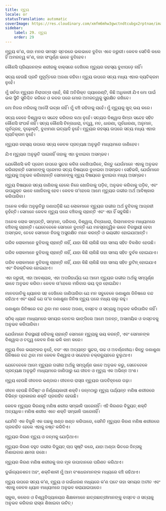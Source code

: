 ```yaml
---
title: ମୃତ୍ୟୁ
locale: or
statusTranslation: automatic
coverImage: https://res.cloudinary.com/xmfm6mhw3gwctndtcubgx2rptnae/image/upload/v1740337243/small_cover_educacion_fundamental_a051170f1c.webp
sidebar:
    label: 29. ମୃତ୍ୟୁ
    order: 29
---
```

ମୃତ୍ୟୁ କ'ଣ, ତାହା ମନର ସମସ୍ତ ସ୍ତରରେ ଭଲଭାବେ ବୁଝିବା ଏବେ ଜରୁରୀ। କେବଳ ସେତିକି କଲେ ହିଁ ଅମରତ୍ୱ କ'ଣ, ତାହା ସଂପୂର୍ଣ୍ଣ ଭାବେ ବୁଝିହେବ।

କୌଣସି ପ୍ରିୟଜନଙ୍କ ଶରୀରକୁ ବାକ୍ସରେ ଦେଖିଲେ ମୃତ୍ୟୁର ରହସ୍ୟ ବୁଝାପଡ଼େ ନାହିଁ।

ସତ୍ୟ ହେଉଛି ପ୍ରତି ମୁହୂର୍ତ୍ତରେ ଅଜଣା ରହିବା। ମୃତ୍ୟୁ ଉପରେ ସତ୍ୟ ମଧ୍ୟ ଏହାର ବ୍ୟତିକ୍ରମ ନୁହେଁ।

ମୁଁ ସର୍ବଦା ମୃତ୍ୟୁର ନିରାପତ୍ତା ଚାହେଁ, କିଛି ଅତିରିକ୍ତ ଗ୍ୟାରେଣ୍ଟି, କିଛି ଅଧିକାରୀ ଯିଏ ମୋ ପାଇଁ ଭଲ ସ୍ଥିତି ସୁନିଶ୍ଚିତ କରିବେ ଓ କବର ପରେ ମୋର ଅମରତ୍ୱକୁ ସୁରକ୍ଷିତ ରଖିବେ।

ମୋ ନିଜର ମରିବାକୁ ଆଦୌ ଇଚ୍ଛା ନାହିଁ। ମୁଁ ବଞ୍ଚି ରହିବାକୁ ଚାହେଁ। ମୁଁ ମୃତ୍ୟୁକୁ ଖୁବ୍ ଭୟ କରେ।

ସତ୍ୟ କେବେ ବିଶ୍ୱାସ ବା ସନ୍ଦେହ କରିବାର କଥା ନୁହେଁ। ସତ୍ୟର ବିଶ୍ୱାସ କିମ୍ବା ସନ୍ଦେହ ସହିତ କୌଣସି ସଂପର୍କ ନାହିଁ। ସତ୍ୟ କୌଣସି ଚିନ୍ତାଧାରା, ତତ୍ତ୍ୱ, ମତ, ଧାରଣା, ପୂର୍ବଧାରଣା, ଅନୁମାନ, ପୂର୍ବଗ୍ରହ, ଦୃଢ଼ୋକ୍ତି, ବୁଝାମଣା ଇତ୍ୟାଦି ନୁହେଁ। ମୃତ୍ୟୁର ରହସ୍ୟ ଉପରେ ସତ୍ୟ ମଧ୍ୟ ଏହାର ବ୍ୟତିକ୍ରମ ନୁହେଁ।

ମୃତ୍ୟୁର ରହସ୍ୟ ଉପରେ ସତ୍ୟ କେବଳ ପ୍ରତ୍ୟକ୍ଷ ଅନୁଭୂତି ମାଧ୍ୟମରେ ଜାଣିହେବ।

ଯିଏ ମୃତ୍ୟୁର ଅନୁଭୂତି ପାଇନାହିଁ ତାହାକୁ ଏହା ବୁଝାଇବା ଅସମ୍ଭବ।

ଯେକୌଣସି କବି ପ୍ରେମ ଉପରେ ସୁନ୍ଦର କବିତା ଲେଖିପାରିବେ, କିନ୍ତୁ ଯେଉଁମାନେ ଏହାକୁ ଅନୁଭବ କରିନାହାନ୍ତି ସେମାନଙ୍କୁ ପ୍ରେମର ସତ୍ୟ ବିଷୟରେ ବୁଝାଇବା ଅସମ୍ଭବ। ସେହିଭଳି, ଯେଉଁମାନେ ମୃତ୍ୟୁକୁ ଅନୁଭବ କରିନାହାନ୍ତି ସେମାନଙ୍କୁ ମୃତ୍ୟୁ ବିଷୟରେ ବୁଝାଇବା ମଧ୍ୟ ଅସମ୍ଭବ।

ମୃତ୍ୟୁ ବିଷୟରେ ସତ୍ୟ ଜାଣିବାକୁ ହେଲେ ନିଜେ ଖୋଜିବାକୁ ପଡ଼ିବ, ଅନୁଭବ କରିବାକୁ ପଡ଼ିବ, ଏବଂ ଉପଯୁକ୍ତ ଭାବେ ଖୋଜିବାକୁ ହେବ। କେବଳ ତା’ହେଲେ ଆମେ ମୃତ୍ୟୁର ଗଭୀର ଅର୍ଥ ଆବିଷ୍କାର କରିପାରିବା।

ଅନେକ ବର୍ଷର ଅନୁଭୂତିରୁ ଜଣାପଡ଼ିଛି ଯେ ଲୋକମାନେ ମୃତ୍ୟୁର ଗଭୀର ଅର୍ଥ ବୁଝିବାକୁ ଆଗ୍ରହୀ ନୁହଁନ୍ତି। ସେମାନେ କେବଳ ମୃତ୍ୟୁ ପରେ ବଞ୍ଚିବାକୁ ଚାହାନ୍ତି ଏବଂ ଏହା ହିଁ ସବୁକିଛି।

ଅନେକ ଲୋକ ସମ୍ପତ୍ତି, ସମ୍ମାନ, ପରିବାର, ବିଶ୍ୱାସ, ଚିନ୍ତାଧାରା, ପିଲାମାନଙ୍କ ମାଧ୍ୟମରେ ବଞ୍ଚିବାକୁ ଚାହାନ୍ତି। ଯେତେବେଳେ ସେମାନେ ବୁଝନ୍ତି ଯେ ମନସ୍ତାତ୍ତ୍ୱିକ ଭାବେ ଚିରସ୍ଥାୟୀ ହେବା ଅସମ୍ଭବ, ତେବେ ସେମାନେ ନିଜକୁ ଅସୁରକ୍ଷିତ ମନେ କରନ୍ତି ଓ ଭୟଭୀତ ହୋଇଯାଆନ୍ତି।

ଗରିବ ଲୋକମାନେ ବୁଝିବାକୁ ଚାହାନ୍ତି ନାହିଁ, ଯାହା କିଛି ଚାଲିଛି ତାହା ସମୟ ସହିତ ବିକଶିତ ହେଉଛି।

ଗରିବ ଲୋକମାନେ ବୁଝିବାକୁ ଚାହାନ୍ତି ନାହିଁ, ଯାହା କିଛି ଚାଲିଛି ତାହା ସମୟ ସହିତ ଦୁର୍ବଳ ହୋଇଯାଏ।

ଗରିବ ଲୋକମାନେ ବୁଝିବାକୁ ଚାହାନ୍ତି ନାହିଁ, ଯାହା କିଛି ଚାଲିଛି ତାହା ସମୟ ସହିତ ରୁଟିନ୍ ହୋଇଯାଏ ଏବଂ ବିରକ୍ତିକର ହୋଇଯାଏ।

ଏହା ଜରୁରୀ, ଏହା ଆବଶ୍ୟକ, ଏହା ଅପରିହାର୍ଯ୍ୟ ଯେ ଆମେ ମୃତ୍ୟୁର ଗଭୀର ଅର୍ଥକୁ ସମ୍ପୂର୍ଣ୍ଣ ଭାବେ ଅନୁଭବ କରିବା। କେବଳ ତା’ହେଲେ ମରିବାର ଭୟ ଦୂର ହୋଇଯିବ।

ମାନବଜାତିକୁ ଧ୍ୟାନର ସହ ଦେଖିଲେ ଜାଣିପାରିବା ଯେ ମନ ସବୁବେଳେ ଜଣାଶୁଣା ଜିନିଷରେ ବନ୍ଦ ରହିଥାଏ ଏବଂ ଚାହେଁ ଯେ ତା’ର ଜଣାଶୁଣା ଜିନିଷ ମୃତ୍ୟୁ ପରେ ମଧ୍ୟ ଚାଲୁ ରହୁ।

ଜଣାଶୁଣା ଜିନିଷରେ ବନ୍ଦ ଥିବା ମନ କେବେ ଅଜଣା, ବାସ୍ତବ ଓ ସତ୍ୟକୁ ଅନୁଭବ କରିପାରିବ ନାହିଁ।

ସଠିକ୍ ଧ୍ୟାନ ମାଧ୍ୟମରେ ସମୟର ବୋତଲ ଭାଙ୍ଗିଲେ ଆମେ ଅନନ୍ତ, ଅସାମୟିକ ଓ ବାସ୍ତବକୁ ଅନୁଭବ କରିପାରିବା।

ଯେଉଁମାନେ ଚିରସ୍ଥାୟୀ ରହିବାକୁ ଚାହାନ୍ତି ସେମାନେ ମୃତ୍ୟୁକୁ ଭୟ କରନ୍ତି, ଏବଂ ସେମାନଙ୍କ ବିଶ୍ୱାସ ଓ ତତ୍ତ୍ୱ କେବଳ ନିଶା ଭଳି କାମ କରେ।

ମୃତ୍ୟୁ ନିଜେ ଭୟଙ୍କର ନୁହେଁ, ବରଂ ଏହା ଅତ୍ୟନ୍ତ ସୁନ୍ଦର, ଉଚ୍ଚ ଓ ଅବର୍ଣ୍ଣନୀୟ। କିନ୍ତୁ ଜଣାଶୁଣା ଜିନିଷରେ ବନ୍ଦ ଥିବା ମନ କେବଳ ବିଶ୍ୱାସ ଓ ସନ୍ଦେହର ଚକ୍ରବ୍ୟୁହରେ ବୁଲୁଥାଏ।

ଯେତେବେଳେ ଆମେ ମୃତ୍ୟୁର ଗଭୀର ଅର୍ଥକୁ ସମ୍ପୂର୍ଣ୍ଣ ଭାବେ ଅନୁଭବ କରୁ, ସେତେବେଳେ ପ୍ରତ୍ୟକ୍ଷ ଅନୁଭୂତି ମାଧ୍ୟମରେ ଜାଣିପାରୁ ଯେ ଜୀବନ ଓ ମୃତ୍ୟୁ ଏକ ଅଭିନ୍ନ ଅଂଶ।

ମୃତ୍ୟୁ ହେଉଛି ଜୀବନର ଭଣ୍ଡାର। ଜୀବନର ରାସ୍ତା ମୃତ୍ୟୁର ପାଦଚିହ୍ନରେ ଗଢ଼ା।

ଜୀବନ ହେଉଛି ନିର୍ଦ୍ଦିଷ୍ଟ ଓ ନିର୍ଣ୍ଣୟକାରୀ ଶକ୍ତି। ଜନ୍ମଠାରୁ ମୃତ୍ୟୁ ପର୍ଯ୍ୟନ୍ତ ମଣିଷ ଶରୀରରେ ବିଭିନ୍ନ ପ୍ରକାରର ଶକ୍ତି ପ୍ରବାହିତ ହେଉଛି।

କେବଳ ମୃତ୍ୟୁର କିରଣକୁ ମଣିଷ ଶରୀର ସମ୍ଭାଳି ପାରେନାହିଁ। ଏହି କିରଣର ବିଦ୍ୟୁତ୍ ଶକ୍ତି ଅତ୍ୟଧିକ। ମଣିଷ ଶରୀର ଏତେ ଶକ୍ତି ସମ୍ଭାଳି ପାରେନାହିଁ।

ଯେମିତି ଏକ ବିଜୁଳି ଏକ ଗଛକୁ ଖଣ୍ଡ ଖଣ୍ଡ କରିପାରେ, ସେମିତି ମୃତ୍ୟୁର କିରଣ ମଣିଷ ଶରୀରରେ ପ୍ରବାହିତ ହେଲେ ଏହାକୁ ନଷ୍ଟ କରିଦିଏ।

ମୃତ୍ୟୁର କିରଣ ମୃତ୍ୟୁ ଓ ଜନ୍ମକୁ ଯୋଡ଼ିଥାଏ।

ମୃତ୍ୟୁର କିରଣ ବହୁତ ଗଭୀର ବିଦ୍ୟୁତ୍ ଚାପ ସୃଷ୍ଟି କରେ, ଯାହା ଅଣ୍ଡା ଭିତରେ ଜିନ୍‌ସକୁ ମିଶାଇବାର କ୍ଷମତା ରଖେ।

ମୃତ୍ୟୁର କିରଣ ମଣିଷ ଶରୀରକୁ ତାର ମୂଳ ଉପାଦାନରେ ପରିଣତ କରିଥାଏ।

ଦୁର୍ଭାଗ୍ୟବଶତଃ ଅହଂ, ଶକ୍ତିଶାଳୀ ମୁଁ ଆମ ବଂଶଧରମାନଙ୍କ ମଧ୍ୟରେ ବଞ୍ଚି ରହିଥାଏ।

ମୃତ୍ୟୁ ଉପରେ ସତ୍ୟ କ’ଣ, ମୃତ୍ୟୁ ଓ ଗର୍ଭଧାରଣ ମଧ୍ୟରେ କ’ଣ ଘଟେ ତାହା ସମୟର ଅତୀତ ଏବଂ ଏହାକୁ କେବଳ ଧ୍ୟାନ ମାଧ୍ୟମରେ ଅନୁଭବ କରାଯାଇପାରେ।

ସ୍କୁଲ, କଲେଜ ଓ ବିଶ୍ୱବିଦ୍ୟାଳୟର ଶିକ୍ଷକମାନେ ଛାତ୍ରଛାତ୍ରୀମାନଙ୍କୁ ବାସ୍ତବ ଓ ସତ୍ୟକୁ ଅନୁଭବ କରିବାର ରାସ୍ତା ଶିଖାଇବା ଉଚିତ୍।

